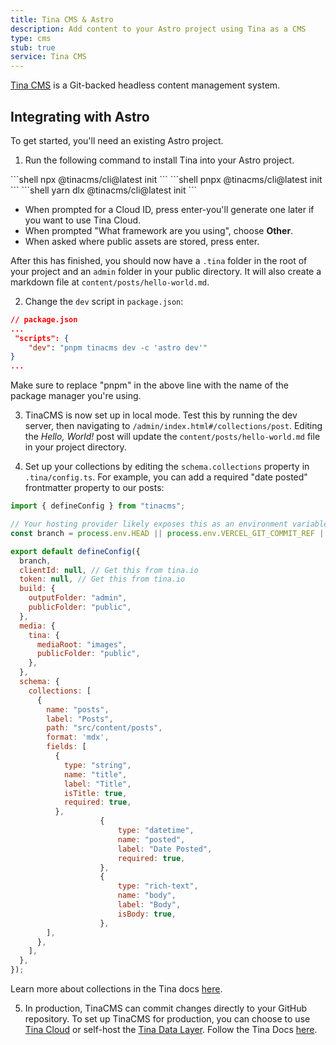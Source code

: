 ```yaml
---
title: Tina CMS & Astro
description: Add content to your Astro project using Tina as a CMS
type: cms
stub: true
service: Tina CMS
---
```


[Tina CMS](https://www.tina.io/) is a Git-backed headless content management system.

## Integrating with Astro

To get started, you'll need an existing Astro project. 

1. Run the following command to install Tina into your Astro project.

<PackageManagerTabs>
  <Fragment slot="npm">
  ```shell
  npx @tinacms/cli@latest init
  ```
  </Fragment>
  <Fragment slot="pnpm">
  ```shell
  pnpx @tinacms/cli@latest init
  ```
  </Fragment>
  <Fragment slot="yarn">
  ```shell
  yarn dlx @tinacms/cli@latest init
  ```
  </Fragment>
</PackageManagerTabs>

- When prompted for a Cloud ID, press enter-you'll generate one later if you want to use Tina Cloud.
- When prompted "What framework are you using", choose **Other**.
- When asked where public assets are stored, press enter.

After this has finished, you should now have a `.tina` folder in the root of your project and an `admin` folder in your public directory. It will also create a markdown file at `content/posts/hello-world.md`.
 
2. Change  the `dev` script in `package.json`:

```json
// package.json
...
 "scripts": {
    "dev": "pnpm tinacms dev -c 'astro dev'"
}
...
```

Make sure to replace "pnpm" in the above line with the name of the package manager you're using.

3. TinaCMS is now set up in local mode. Test this by running the dev server, then navigating to `/admin/index.html#/collections/post`.
Editing the _Hello, World!_ post will update the `content/posts/hello-world.md` file in your project directory.

4. Set up your collections by editing the `schema.collections` property in `.tina/config.ts`. For example, you can add a required "date posted" frontmatter property to our posts:

```js title=".tina/config.ts" ins={35-40}
import { defineConfig } from "tinacms";

// Your hosting provider likely exposes this as an environment variable
const branch = process.env.HEAD || process.env.VERCEL_GIT_COMMIT_REF || "main";

export default defineConfig({
  branch,
  clientId: null, // Get this from tina.io
  token: null, // Get this from tina.io
  build: {
    outputFolder: "admin",
    publicFolder: "public",
  },
  media: {
    tina: {
      mediaRoot: "images",
      publicFolder: "public",
    },
  },
  schema: {
    collections: [
      {
        name: "posts",
        label: "Posts",
        path: "src/content/posts",
        format: 'mdx',
        fields: [
          {
            type: "string",
            name: "title",
            label: "Title",
            isTitle: true,
            required: true,
          },
					{
						type: "datetime",
						name: "posted",
						label: "Date Posted",
						required: true,
					},
					{
						type: "rich-text",
						name: "body",
						label: "Body",
						isBody: true,
					},  
        ],
      },
    ],
  },
});
```

Learn more about collections in the Tina docs [here](https://tina.io/docs/reference/collections/).

5. In production, TinaCMS can commit changes directly to your GitHub repository. To set up TinaCMS for production, you can choose to use [Tina Cloud](https://app.tina.io/register) or self-host the [Tina Data Layer](https://tina.io/docs/self-hosted/overview/). Follow the Tina Docs [here](https://tina.io/docs/tina-cloud/).

